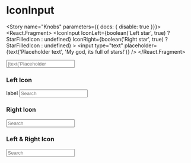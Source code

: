 



<Meta title="Components/Forms/IconInput" decorators={[withKnobs]} component={IconInput} />

# IconInput

<ImportPath component={IconInput} section="forms" />

<Story name="Knobs" parameters={{ docs: { disable: true }}}>
  <React.Fragment>
    <IconInput
      IconLeft={boolean('Left star', true) ? StarFilledIcon : undefined}
      IconRight={boolean('Right star', true) ? StarFilledIcon : undefined}
    >
      <input type="text" placeholder={text('Placeholder text', 'My god, its full of stars!')} />
    </IconInput>
  </React.Fragment>
</Story>

<Preview isExpanded>
  <IconInput
    IconLeft={StarFilledIcon}
    IconRight={StarFilledIcon}
  >
    <input type="text" placeholder={text('Placeholder text', 'My god, its full of stars!')} />
  </IconInput>
</Preview>

<Props of={IconInput} />

### Left Icon

<Preview>
  <Story name="Left Icon">
    <React.Fragment>
      <label htmlFor="storyInput">label</label>
      <IconInput IconLeft={SearchIcon}>
        <input type="search" placeholder="Search" />
      </IconInput>
    </React.Fragment>
  </Story>
</Preview>

### Right Icon

<Preview>
  <Story name="Right Icon">
    <IconInput IconRight={StarFilledIcon}>
      <input type="search" placeholder="Search" />
    </IconInput>
  </Story>
</Preview>

### Left & Right Icon

<Preview>
  <Story name="Left & Right Icon">
    <IconInput IconLeft={SearchIcon} IconRight={StarFilledIcon}>
      <input type="search" placeholder="Search" />
    </IconInput>
  </Story>
</Preview>